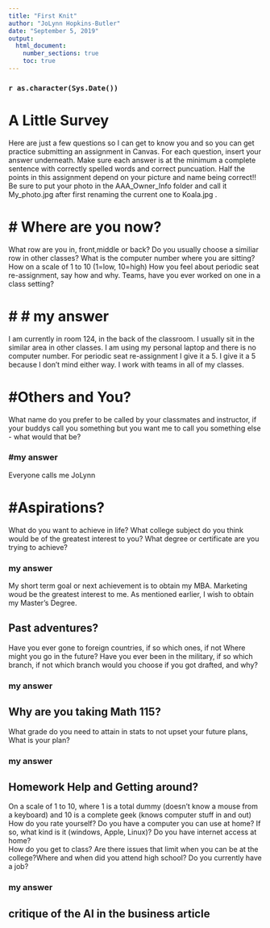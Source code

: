 ```yaml
---
title: "First Knit"
author: "JoLynn Hopkins-Butler"
date: "September 5, 2019"
output: 
  html_document:
    number_sections: true
    toc: true
---
```


### `r as.character(Sys.Date())`



# A Little Survey

Here are just a few questions so I can get to know you and so you can get practice submitting an assignment in Canvas.  For each question, insert your answer underneath. Make sure each answer is at the minimum a complete sentence with correctly spelled words and correct puncuation. Half the points in this assignment depend on your picture and name being correct!!  Be sure to put your photo in the AAA_Owner_Info folder and call it My_photo.jpg after first renaming the current one to Koala.jpg . 

# # Where are you now?  
What row are you in, front,middle or back?  Do you usually choose a similiar row in other classes? What is the computer number where you are sitting?  How on a scale of 1 to 10 (1=low, 10=high) How you feel about periodic seat re-assignment, say how and why. Teams, have you ever worked on one in a class setting?  

# # # my answer   

I am currently in room 124, in the back of the classroom. I usually sit in the similar area in other classes. I am using my personal laptop and there is no computer number. For periodic seat re-assignment I give it a 5. I give it a 5 because I don't mind either way. I work with teams in all of my classes. 

   
     


# #Others and You?   
What name do you prefer to be called by your classmates and instructor, if your buddys call you something but you want me to call you something else - what would that be? 

### #my answer     
  
   Everyone calls me JoLynn
 




# #Aspirations?   
What do you want to achieve in life?  What college subject do you think would be of the greatest interest to you? What degree or certificate are you trying to achieve?

### my answer     
  
My short term goal or next achievement is to obtain my MBA. Marketing woud be the greatest interest to me. As mentioned earlier, I wish to obtain my Master's Degree.
 




## Past adventures?  
Have you ever gone to foreign countries, if so which ones, if not Where might you go in the future?  Have you ever been in the military, if so which branch, if not which branch would you choose if you got drafted, and why?

### my answer     
  
   
  




## Why are you taking Math 115?  
What grade do you need to attain in stats to not upset your future plans, What is your plan?
 

### my answer     
  
   
 





## Homework Help and Getting around?  
On a scale of 1 to 10, where 1 is a total dummy (doesn't know a mouse from a keyboard) and 10 is a complete geek (knows computer stuff in and out) How do you rate yourself?  Do you have a computer you can use at home? If so, what kind is it (windows, Apple, Linux)? Do you have internet access at home?  
How do you get to class? Are there issues that limit when you can be at the college?Where and when did you attend high school?  Do you currently have a job?

### my answer   
  
   
  




## critique of the AI in the business article 
